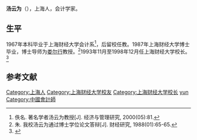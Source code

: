'''汤云为'''（{{bd|1944年|11月}}），上海人，会计学家。

==生平==
1967年本科毕业于上海财经大学会计系<ref>佚名. 著名学者汤云为教授[J]. 经济与管理研究, 2000(05):81.</ref>，后留校任教。1987年上海财经大学博士毕业，博士导师为[[娄尔行|娄尔行]]教授。<ref>朱. 我校汤云为通过博士学位论文答辩[J]. 财经研究, 1988(01):65-65.</ref>1993年11月至1998年12月任上海财经大学校长。<ref>{{cite web |title=上海财经大学历届领导名单一览 |url=http://sh.eastday.com/qtmt/20071028/u1a368211.html |website=sh.eastday.com |access-date=2020-07-14 |archive-date=2019-05-09 |archive-url=https://web.archive.org/web/20190509005245/http://sh.eastday.com/qtmt/20071028/u1a368211.html |dead-url=no }}</ref>

==参考文献==
{{reflist}}

{{china-bio-stub}}
{{上海财经大学}}
{{Authority control}}
{{DEFAULTSORT:Tang yunwei}}
[[Category:上海人|Category:上海人]]
[[Category:上海财经大学校友|Category:上海财经大学校友]]
[[Category:上海财经大学校长|Category:上海财经大学校长]]
[[Category:汤姓|yun]]
[[Category:中國會計師|Category:中國會計師]]